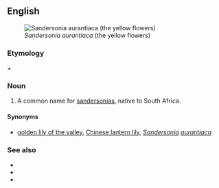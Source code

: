 ==English==
{{slim-wikipedia|Christmas bells (disambiguation)}}
[[Image:Bildtankstelle 1 027.jpg|thumb|''Sandersonia aurantiaca'' (the yellow flowers)]]

===Etymology===
{{term|Christmas}} + {{term|bell}}

===Noun===
{{en-plural noun|head=[[Christmas]] [[bells]]}}

# {{context|botany}} A common name for [[sandersonia]]s, native to South Africa.

====Synonyms====
* {{sense|sandersonia}} [[golden lily of the valley]], [[Chinese lantern lily]], ''[[Sandersonia]] [[aurantiaca]]''

===See also===
* {{pedia}}
* {{specieslite|Sandersonia}}
* {{commonslite|Category:Sandersonia aurantiaca}}